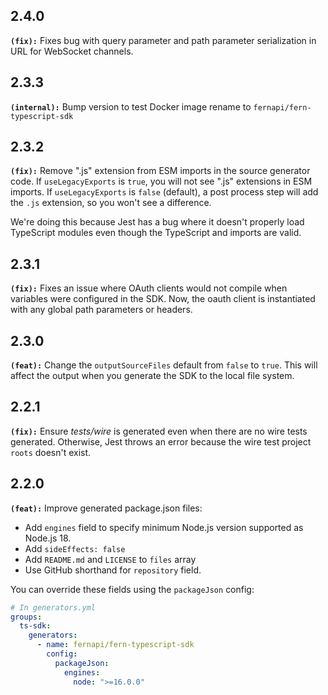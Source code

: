 ## 2.4.0
**`(fix):`** Fixes bug with query parameter and path parameter serialization in URL for WebSocket channels.

## 2.3.3
**`(internal):`** Bump version to test Docker image rename to `fernapi/fern-typescript-sdk`

## 2.3.2
**`(fix):`** Remove ".js" extension from ESM imports in the source generator code. 
If `useLegacyExports` is `true`, you will not see ".js" extensions in ESM imports.
If `useLegacyExports` is `false` (default), a post process step will add the `.js` extension, so you won't see a difference.

We're doing this because Jest has a bug where it doesn't properly load TypeScript modules even though the TypeScript and imports are valid.


## 2.3.1
**`(fix):`** Fixes an issue where OAuth clients would not compile when variables were configured
in the SDK. Now, the oauth client is instantiated with any global path parameters or headers.


## 2.3.0
**`(feat):`** Change the `outputSourceFiles` default from `false` to `true`.
This will affect the output when you generate the SDK to the local file system.


## 2.2.1
**`(fix):`** Ensure _tests/wire_ is generated even when there are no wire tests generated.
Otherwise, Jest throws an error because the wire test project `roots` doesn't exist.


## 2.2.0
**`(feat):`** Improve generated package.json files:
* Add `engines` field to specify minimum Node.js version supported as Node.js 18.
* Add `sideEffects: false`
* Add `README.md` and `LICENSE` to `files` array
* Use GitHub shorthand for `repository` field.

You can override these fields using the `packageJson` config:
```yml
# In generators.yml
groups:
  ts-sdk:
    generators:
      - name: fernapi/fern-typescript-sdk
        config:
          packageJson:
            engines:
              node: ">=16.0.0"
```


